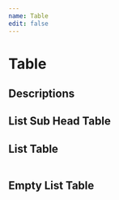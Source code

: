 ```yaml
---
name: Table
edit: false
---
```




# Table

## Descriptions

<Playground>
  <Descriptions 
    cellCount={2}
    data={[
      {'Drug Count':	'1231'},
      {'Unique Drug Count':	'123'},
      {'Condition Count':	'999999'},
      {'Unique Condition Count': '8888'},
      {'Patient Count': '7777'}
    ]}></Descriptions>
</Playground>

## List Sub Head Table

<Playground>
  <Table
    data={{
      headers: ['스위칭 의약품', '2013년', '2014년', '성장률'],
      subHeaders: {
        "2013년": ['처방건수', '비율'],
        "2014년": ['처방건수', '비율'],
        "성장률": ['CAGR', 'YOY'],
      },
      group: {
        '유지': ['A'],
        '추가': ['AB', 'AC'],
        '변경': ['B']
      },
      rowData: [
        {
          'a1': 'A',
          'b1': '3,112',
          'b2': '64.7%',
          'c1': '3,474',
          'c2': '66.3%',
          'd1': '12.6%',
          'd2': '33.2%',
        },
        {
          'a1': 'AB',
          'b1': '936',
          'b2': '18.6%',
          'c1': '838',
          'c2': '17.7%',
          'd1': '21.6%',
          'd2': '34.2%',
        },
        {
          'a1': 'AC',
          'b1': '',
          'b2': '0.0%',
          'c1': '48',
          'c2': '1.0%',
          'd1': '11.6%',
          'd2': '22.2%',
        },
        {
          'a1': 'B',
          'b1': '12.4%',
          'b2': '0.0%',
          'c1': '48',
          'c2': '31.0%',
          'd1': '41.6%',
          'd2': '23.2%',
        },
      ]
    }}
  />
</Playground>

## List Table

<Playground>
  <Table
    data={{
      headers: ['a', 'b', 'c'],
      rowData: [
        {
          'a': 1,
          'b': 2,
          'c': 3
        },
        {
          'a': 4,
          'b': 5,
          'c': 6
        },
        {
          'a': 7,
          'b': 8,
          'c': 9
        },
      ]
    }} 
  />
</Playground>

## Empty List Table
<Playground>
  <Table
    data={{
      headers: ['a', 'b', 'c'],
    }}>
  </Table>
</Playground>
